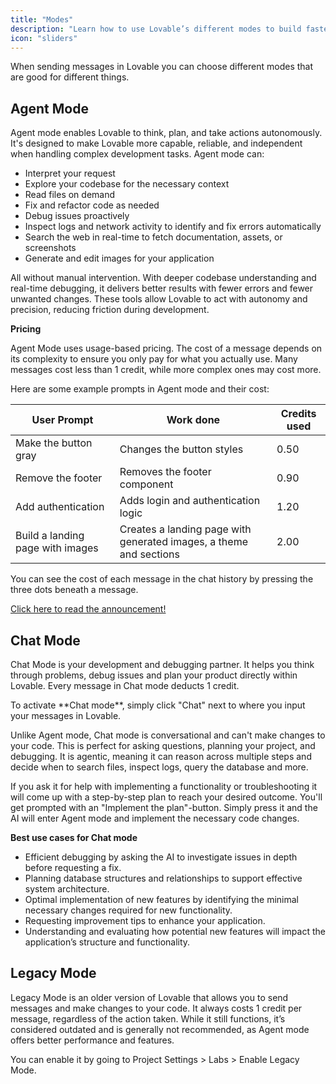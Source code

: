 ```yaml
---
title: "Modes"
description: "Learn how to use Lovable’s different modes to build faster and smarter."
icon: "sliders"
---
```


When sending messages in Lovable you can choose different modes that are good for different things. 

## Agent Mode

Agent mode enables Lovable to think, plan, and take actions autonomously. It's designed to make Lovable more capable, reliable, and independent when handling complex development tasks. 
Agent mode can:
- Interpret your request
- Explore your codebase for the necessary context
- Read files on demand
- Fix and refactor code as needed
- Debug issues proactively
- Inspect logs and network activity to identify and fix errors automatically
- Search the web in real-time to fetch documentation, assets, or screenshots
- Generate and edit images for your application

All without manual intervention. With deeper codebase understanding and real-time debugging, it delivers better results with fewer errors and fewer unwanted changes. 
These tools allow Lovable to act with autonomy and precision, reducing friction during development.

**Pricing**

Agent Mode uses usage-based pricing. The cost of a message depends on its complexity to ensure you only pay for what you actually use. 
Many messages cost less than 1 credit, while more complex ones may cost more. 

Here are some example prompts in Agent mode and their cost:

| User Prompt                        | Work done                                                         |  Credits used      |
| ---------------------------------- | ----------------------------------------------------------------- | ------------------ |
| Make the button gray               | Changes the button styles                                         | 0.50               |
| Remove the footer                  | Removes the footer component                                      | 0.90               |
| Add authentication                 | Adds login and authentication logic                               | 1.20               |
| Build a landing page with images   | Creates a landing page with generated images, a theme and sections| 2.00               |

<Card title="View credits used" img="/assets/features/images/view-credits-on-message-agent.png">
You can see the cost of each message in the chat history by pressing the three dots beneath a message.
</Card>

[Click here to read the announcement!](https://lovable.dev/blog/agent-mode-beta)

## Chat Mode

Chat Mode is your development and debugging partner. It helps you think through problems, debug issues and plan your product directly within Lovable. 
Every message in Chat mode deducts 1 credit. 

<Card title="Activate Chat mode" img="/assets/features/images/chat-mode-edit.png">
  To activate **Chat mode**, simply click "Chat" next to where you input your messages in Lovable. 
</Card>

Unlike Agent mode, Chat mode is conversational and can't make changes to your code. This is perfect for asking questions, planning your project, and debugging. 
It is agentic, meaning it can reason across multiple steps and decide when to search files, inspect logs, query the database and more. 

If you ask it for help with implementing a functionality or troubleshooting it will come up with a step-by-step plan to reach your desired outcome.
You'll get prompted with an "Implement the plan"-button. Simply press it and the AI will enter Agent mode and implement the necessary code changes. 

**Best use cases for Chat mode**

- Efficient debugging by asking the AI to investigate issues in depth before requesting a fix.
- Planning database structures and relationships to support effective system architecture.
- Optimal implementation of new features by identifying the minimal necessary changes required for new functionality.
- Requesting improvement tips to enhance your application. 
- Understanding and evaluating how potential new features will impact the application’s structure and functionality. 

## Legacy Mode

Legacy Mode is an older version of Lovable that allows you to send messages and make changes to your code.
It always costs 1 credit per message, regardless of the action taken. 
While it still functions, it’s considered outdated and is generally not recommended, as Agent mode offers better performance and features.

You can enable it by going to Project Settings > Labs > Enable Legacy Mode.

